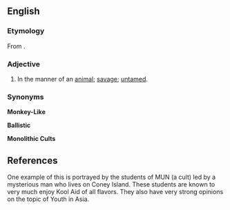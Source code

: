 ==English==

===Etymology===
From {{suffix|animal|istic|lang=en}}.

===Adjective===
{{en-adj}}

# In the manner of an [[animal]]; [[savage]]; [[untamed]].

=== '''Synonyms''' ===
'''Monkey-Like'''

'''Ballistic'''

'''Monolithic Cults'''

== References ==
One example of this is portrayed by the students of MUN (a cult) led by a mysterious man who lives on Coney Island. These students are known to very much enjoy Kool Aid of all flavors. They also have very strong opinions on the topic of Youth in Asia.